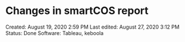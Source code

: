 # Changes in smartCOS report

Created: August 19, 2020 2:59 PM
Last edited: August 27, 2020 3:12 PM
Status: Done
Software: Tableau, keboola